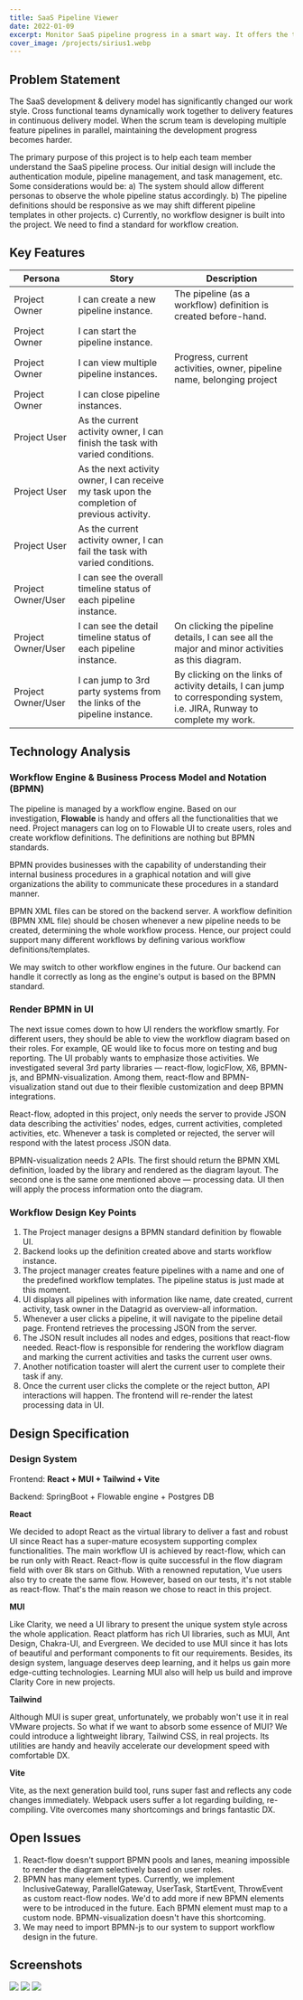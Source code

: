 ```yaml
---
title: SaaS Pipeline Viewer
date: 2022-01-09
excerpt: Monitor SaaS pipeline progress in a smart way. It offers the team members to understand their tasks.
cover_image: /projects/sirius1.webp
---
```


## Problem Statement

The SaaS development & delivery model has significantly changed our work style. Cross functional teams dynamically work
together to delivery features in continuous delivery model. When the scrum team is developing multiple feature pipelines
in parallel, maintaining the development progress becomes harder.

The primary purpose of this project is to help each team member understand the SaaS pipeline process. Our initial design
will include the authentication module, pipeline management, and task management, etc. Some considerations would be: a)
The system should allow different personas to observe the whole pipeline status accordingly. b) The pipeline definitions
should be responsive as we may shift different pipeline templates in other projects. c) Currently, no workflow designer
is built into the project. We need to find a standard for workflow creation.

## Key Features

| Persona            | Story                                                                                       | Description                                                                                                              |
| ------------------ | ------------------------------------------------------------------------------------------- | ------------------------------------------------------------------------------------------------------------------------ |
| Project Owner      | I can create a new pipeline instance.                                                       | The pipeline (as a workflow) definition is created before-hand.                                                          |
| Project Owner      | I can start the pipeline instance.                                                          |                                                                                                                          |
| Project Owner      | I can view multiple pipeline instances.                                                     | Progress, current activities, owner, pipeline name, belonging project                                                    |
| Project Owner      | I can close pipeline instances.                                                             |                                                                                                                          |
| Project User       | As the current activity owner, I can finish the task with varied conditions.                |                                                                                                                          |
| Project User       | As the next activity owner, I can receive my task upon the completion of previous activity. |                                                                                                                          |
| Project User       | As the current activity owner, I can fail the task with varied conditions.                  |                                                                                                                          |
| Project Owner/User | I can see the overall timeline status of each pipeline instance.                            |                                                                                                                          |
| Project Owner/User | I can see the detail timeline status of each pipeline instance.                             | On clicking the pipeline details, I can see all the major and minor activities as this diagram.                          |
| Project Owner/User | I can jump to 3rd party systems from the links of the pipeline instance.                    | By clicking on the links of activity details, I can jump to corresponding system, i.e. JIRA, Runway to complete my work. |

## Technology Analysis

### Workflow Engine & Business Process Model and Notation (BPMN)

The pipeline is managed by a workflow engine. Based on our investigation, **Flowable** is handy and offers all the
functionalities that we need. Project managers can log on to Flowable UI to create users, roles and create workflow
definitions. The definitions are nothing but BPMN standards.

BPMN provides businesses with the capability of understanding their internal business procedures in a graphical notation
and will give organizations the ability to communicate these procedures in a standard manner.

BPMN XML files can be stored on the backend server. A workflow definition (BPMN XML file) should be chosen whenever a
new pipeline needs to be created, determining the whole workflow process. Hence, our project could support many
different workflows by defining various workflow definitions/templates.

We may switch to other workflow engines in the future. Our backend can handle it correctly as long as the engine's
output is based on the BPMN standard.

### Render BPMN in UI

The next issue comes down to how UI renders the workflow smartly. For different users, they should be able to view the
workflow diagram based on their roles. For example, QE would like to focus more on testing and bug reporting. The UI
probably wants to emphasize those activities. We investigated several 3rd party libraries — react-flow, logicFlow, X6,
BPMN-js, and BPMN-visualization. Among them, react-flow and BPMN-visualization stand out due to their flexible
customization and deep BPMN integrations.

React-flow, adopted in this project, only needs the server to provide JSON data describing the activities' nodes, edges,
current activities, completed activities, etc. Whenever a task is completed or rejected, the server will respond with
the latest process JSON data.

BPMN-visualization needs 2 APIs. The first should return the BPMN XML definition, loaded by the library and rendered as
the diagram layout. The second one is the same one mentioned above — processing data. UI then will apply the process
information onto the diagram.

### Workflow Design Key Points

1. The Project manager designs a BPMN standard definition by flowable UI.
2. Backend looks up the definition created above and starts workflow instance.
3. The project manager creates feature pipelines with a name and one of the predefined workflow templates. The pipeline
   status is just made at this moment.
4. UI displays all pipelines with information like name, date created, current activity, task owner in the Datagrid as
   overview-all information.
5. Whenever a user clicks a pipeline, it will navigate to the pipeline detail page. Frontend retrieves the processing
   JSON from the server.
6. The JSON result includes all nodes and edges, positions that react-flow needed. React-flow is responsible for
   rendering the workflow diagram and marking the current activities and tasks the current user owns.
7. Another notification toaster will alert the current user to complete their task if any.
8. Once the current user clicks the complete or the reject button, API interactions will happen. The frontend will
   re-render the latest processing data in UI.

## Design Specification

### Design System

Frontend: **React + MUI + Tailwind + Vite**

Backend: SpringBoot + Flowable engine + Postgres DB

**React**

We decided to adopt React as the virtual library to deliver a fast and robust UI since React has a super-mature
ecosystem supporting complex functionalities. The main workflow UI is achieved by react-flow, which can be run only with
React. React-flow is quite successful in the flow diagram field with over 8k stars on Github. With a renowned
reputation, Vue users also try to create the same flow. However, based on our tests, it's not stable as react-flow.
That's the main reason we chose to react in this project.

**MUI**

Like Clarity, we need a UI library to present the unique system style across the whole application. React platform has
rich UI libraries, such as MUI, Ant Design, Chakra-UI, and Evergreen. We decided to use MUI since it has lots of
beautiful and performant components to fit our requirements. Besides, its design system, language deserves deep
learning, and it helps us gain more edge-cutting technologies. Learning MUI also will help us build and improve Clarity
Core in new projects.

**Tailwind**

Although MUI is super great, unfortunately, we probably won't use it in real VMware projects. So what if we want to
absorb some essence of MUI? We could introduce a lightweight library, Tailwind CSS, in real projects. Its utilities are
handy and heavily accelerate our development speed with comfortable DX.

**Vite**

Vite, as the next generation build tool, runs super fast and reflects any code changes immediately. Webpack users suffer
a lot regarding building, re-compiling. Vite overcomes many shortcomings and brings fantastic DX.

## Open Issues

1. React-flow doesn't support BPMN pools and lanes, meaning impossible to render the diagram selectively based on user
   roles.
2. BPMN has many element types. Currently, we implement InclusiveGateway, ParallelGateway, UserTask, StartEvent,
   ThrowEvent as custom react-flow nodes. We'd to add more if new BPMN elements were to be introduced in the future.
   Each BPMN element must map to a custom node. BPMN-visualization doesn't have this shortcoming.
3. We may need to import BPMN-js to our system to support workflow design in the future.

## Screenshots

<Image src="/projects/sirius1.webp" width={1703} height={980} />
<Image src="/projects/sirius2.webp" width={1703} height={980} />
<Image src="/projects/sirius3.webp" width={1703} height={980} />

